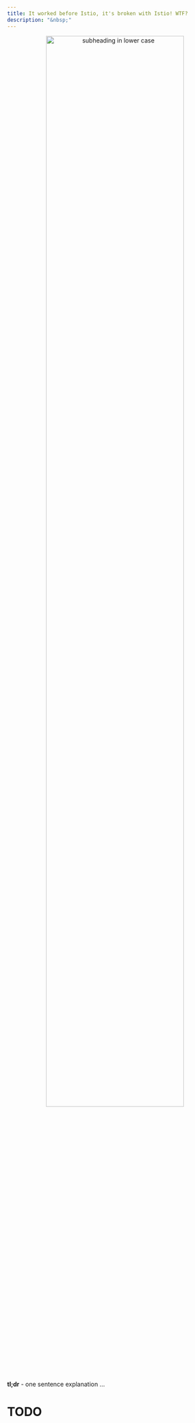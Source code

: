 ```yaml
---
title: It worked before Istio, it's broken with Istio! WTF?
description: "&nbsp;"
---
```


::: {style="text-align: center"}
[![subheading in lower case](media/filename.png "Alt text in complete sentences."){width=80%}](http://source.com/)
:::

::: {.callout-tip appearance="simple" icon=false}
**tl;dr** - one sentence explanation ...
:::

# TODO

